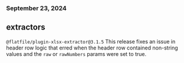 ### September 23, 2024
## extractors

`@flatfile/plugin-xlsx-extractor@3.1.5`
This release fixes an issue in header row logic that erred when the header row contained non-string values and the `raw` or `rawNumbers` params were set to true.
